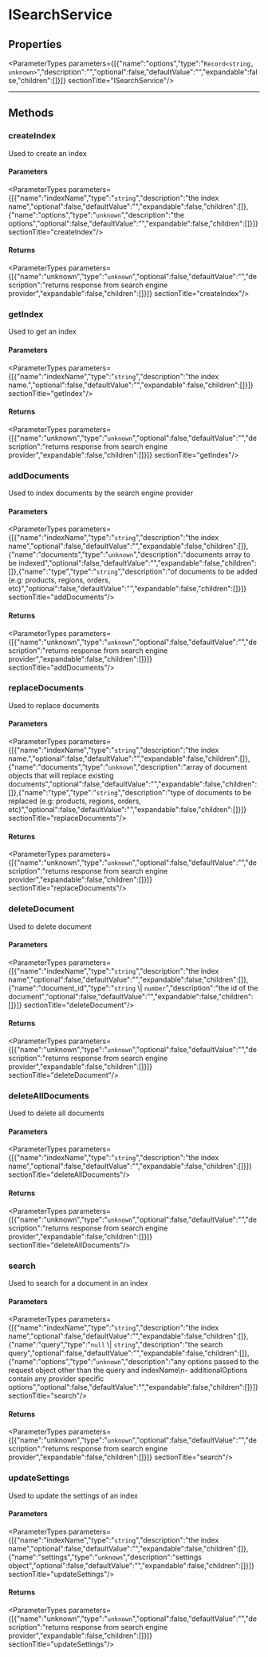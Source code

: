 
# ISearchService

## Properties

<ParameterTypes parameters={[{"name":"options","type":"`Record<string, unknown>`","description":"","optional":false,"defaultValue":"","expandable":false,"children":[]}]}  sectionTitle="ISearchService"/>

___

## Methods

### createIndex

Used to create an index

#### Parameters

<ParameterTypes parameters={[{"name":"indexName","type":"`string`","description":"the index name","optional":false,"defaultValue":"","expandable":false,"children":[]},{"name":"options","type":"`unknown`","description":"the options","optional":false,"defaultValue":"","expandable":false,"children":[]}]}  sectionTitle="createIndex"/>

#### Returns

<ParameterTypes parameters={[{"name":"unknown","type":"`unknown`","optional":false,"defaultValue":"","description":"returns response from search engine provider","expandable":false,"children":[]}]}  sectionTitle="createIndex"/>

### getIndex

Used to get an index

#### Parameters

<ParameterTypes parameters={[{"name":"indexName","type":"`string`","description":"the index name.","optional":false,"defaultValue":"","expandable":false,"children":[]}]}  sectionTitle="getIndex"/>

#### Returns

<ParameterTypes parameters={[{"name":"unknown","type":"`unknown`","optional":false,"defaultValue":"","description":"returns response from search engine provider","expandable":false,"children":[]}]}  sectionTitle="getIndex"/>

### addDocuments

Used to index documents by the search engine provider

#### Parameters

<ParameterTypes parameters={[{"name":"indexName","type":"`string`","description":"the index name","optional":false,"defaultValue":"","expandable":false,"children":[]},{"name":"documents","type":"`unknown`","description":"documents array to be indexed","optional":false,"defaultValue":"","expandable":false,"children":[]},{"name":"type","type":"`string`","description":"of documents to be added (e.g: products, regions, orders, etc)","optional":false,"defaultValue":"","expandable":false,"children":[]}]}  sectionTitle="addDocuments"/>

#### Returns

<ParameterTypes parameters={[{"name":"unknown","type":"`unknown`","optional":false,"defaultValue":"","description":"returns response from search engine provider","expandable":false,"children":[]}]}  sectionTitle="addDocuments"/>

### replaceDocuments

Used to replace documents

#### Parameters

<ParameterTypes parameters={[{"name":"indexName","type":"`string`","description":"the index name.","optional":false,"defaultValue":"","expandable":false,"children":[]},{"name":"documents","type":"`unknown`","description":"array of document objects that will replace existing documents","optional":false,"defaultValue":"","expandable":false,"children":[]},{"name":"type","type":"`string`","description":"type of documents to be replaced (e.g: products, regions, orders, etc)","optional":false,"defaultValue":"","expandable":false,"children":[]}]}  sectionTitle="replaceDocuments"/>

#### Returns

<ParameterTypes parameters={[{"name":"unknown","type":"`unknown`","optional":false,"defaultValue":"","description":"returns response from search engine provider","expandable":false,"children":[]}]}  sectionTitle="replaceDocuments"/>

### deleteDocument

Used to delete document

#### Parameters

<ParameterTypes parameters={[{"name":"indexName","type":"`string`","description":"the index name","optional":false,"defaultValue":"","expandable":false,"children":[]},{"name":"document_id","type":"`string` \\| `number`","description":"the id of the document","optional":false,"defaultValue":"","expandable":false,"children":[]}]}  sectionTitle="deleteDocument"/>

#### Returns

<ParameterTypes parameters={[{"name":"unknown","type":"`unknown`","optional":false,"defaultValue":"","description":"returns response from search engine provider","expandable":false,"children":[]}]}  sectionTitle="deleteDocument"/>

### deleteAllDocuments

Used to delete all documents

#### Parameters

<ParameterTypes parameters={[{"name":"indexName","type":"`string`","description":"the index name","optional":false,"defaultValue":"","expandable":false,"children":[]}]}  sectionTitle="deleteAllDocuments"/>

#### Returns

<ParameterTypes parameters={[{"name":"unknown","type":"`unknown`","optional":false,"defaultValue":"","description":"returns response from search engine provider","expandable":false,"children":[]}]}  sectionTitle="deleteAllDocuments"/>

### search

Used to search for a document in an index

#### Parameters

<ParameterTypes parameters={[{"name":"indexName","type":"`string`","description":"the index name","optional":false,"defaultValue":"","expandable":false,"children":[]},{"name":"query","type":"`null` \\| `string`","description":"the search query","optional":false,"defaultValue":"","expandable":false,"children":[]},{"name":"options","type":"`unknown`","description":"any options passed to the request object other than the query and indexName\n- additionalOptions contain any provider specific options","optional":false,"defaultValue":"","expandable":false,"children":[]}]}  sectionTitle="search"/>

#### Returns

<ParameterTypes parameters={[{"name":"unknown","type":"`unknown`","optional":false,"defaultValue":"","description":"returns response from search engine provider","expandable":false,"children":[]}]}  sectionTitle="search"/>

### updateSettings

Used to update the settings of an index

#### Parameters

<ParameterTypes parameters={[{"name":"indexName","type":"`string`","description":"the index name","optional":false,"defaultValue":"","expandable":false,"children":[]},{"name":"settings","type":"`unknown`","description":"settings object","optional":false,"defaultValue":"","expandable":false,"children":[]}]}  sectionTitle="updateSettings"/>

#### Returns

<ParameterTypes parameters={[{"name":"unknown","type":"`unknown`","optional":false,"defaultValue":"","description":"returns response from search engine provider","expandable":false,"children":[]}]}  sectionTitle="updateSettings"/>
